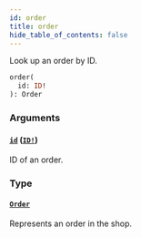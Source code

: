 ```yaml
---
id: order
title: order
hide_table_of_contents: false
---
```


Look up an order by ID.

```graphql
order(
  id: ID!
): Order
```

### Arguments

#### [`id`](#) ([`ID!`](../../../developer/api-reference/scalars/id))

ID of an order.

### Type

#### [`Order`](../../../developer/api-reference/objects/order)

Represents an order in the shop.
